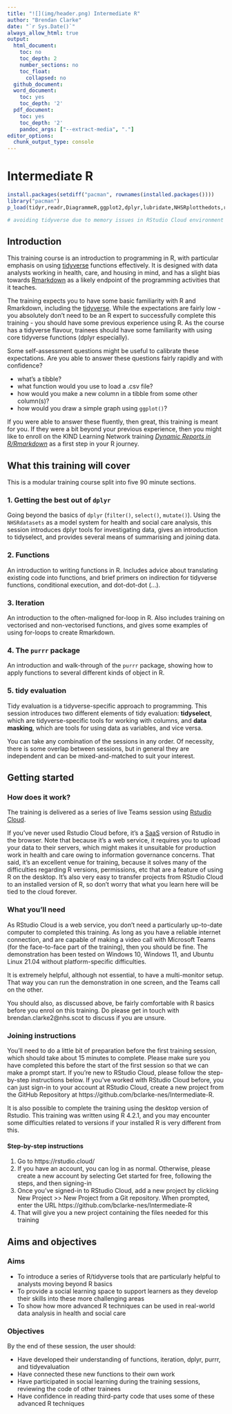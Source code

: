 ---
title: "![](img/header.png) Intermediate R"
author: "Brendan Clarke"
date: "`r Sys.Date()`"
always_allow_html: true
output:
  html_document:
    toc: no
    toc_depth: 2
    number_sections: no
    toc_float:
      collapsed: no
  github_document:
  word_document:
    toc: yes
    toc_depth: '2'
  pdf_document:
    toc: yes
    toc_depth: '2'
    pandoc_args: ["--extract-media", "."]
editor_options: 
  chunk_output_type: console
---
# Intermediate R {.tabset}

```{r pre-setup, message=FALSE, warning=FALSE, echo=F}
install.packages(setdiff("pacman", rownames(installed.packages())))
library("pacman")
p_load(tidyr,readr,DiagrammeR,ggplot2,dplyr,lubridate,NHSRplotthedots,readxl,stringr,NHSRdatasets, purrr)

# avoiding tidyverse due to memory issues in RStudio Cloud environment 
```

## Introduction
This training course is an introduction to programming in R, with particular emphasis on using [tidyverse](https://www.tidyverse.org/) functions effectively. It is designed with data analysts working in health, care, and housing in mind, and has a slight bias towards [Rmarkdown](https://rmarkdown.rstudio.com/) as a likely endpoint of the programming activities that it teaches.

The training expects you to have some basic familiarity with R and Rmarkdown, including the [tidyverse](https://www.tidyverse.org/). While the expectations are fairly low - you absolutely don't need to be an R expert to successfully complete this training - you should have some previous experience using R. As the course has a tidyverse flavour, trainees should have some familiarity with using core tidyverse functions (dplyr especially).

Some self-assessment questions might be useful to calibrate these expectations. Are you able to answer these questions fairly rapidly and with confidence?

- what's a tibble?
- what function would you use to load a .csv file?
- how would you make a new column in a tibble from some other column(s)?
- how would you draw a simple graph using `ggplot()`?

If you were able to answer these fluently, then great, this training is meant for you. If they were a bit beyond your previous experience, then you might like to enroll on the KIND Learning Network training [*Dynamic Reports in R/Rmarkdown*](https://learn.nes.nhs.scot/62249) as a first step in your R journey.

## What this training will cover

This is a modular training course split into five 90 minute sections. 

### 1. Getting the best out of `dplyr`
Going beyond the basics of `dplyr` (`filter()`, `select()`, `mutate()`). Using the `NHSRdatasets` as a model system for health and social care analysis, this session introduces dplyr tools for investigating data, gives an introduction to tidyselect, and provides several means of summarising and joining data.

### 2. Functions
An introduction to writing functions in R. Includes advice about translating existing code into functions, and brief primers on indirection for tidyverse functions, conditional execution, and dot-dot-dot (...).

### 3. Iteration
An introduction to the often-maligned for-loop in R. Also includes training on vectorised and non-vectorised functions, and gives some examples of using for-loops to create Rmarkdown.

### 4. The `purrr` package
An introduction and walk-through of the `purrr` package, showing how to apply functions to several different kinds of object in R.

### 5. tidy evaluation
Tidy evaluation is a tidyverse-specific approach to programming. This session introduces two different elements of tidy evaluation: **tidyselect**, which are tidyverse-specific tools for working with columns, and **data masking**, which are tools for using data as variables, and vice versa.

You can take any combination of the sessions in any order. Of necessity, there is some overlap between sessions, but in general they are independent and can be mixed-and-matched to suit your interest.

## Getting started
### How does it work?
The training is delivered as a series of live Teams session using [Rstudio Cloud](https://rstudio.cloud/). 

If you've never used Rstudio Cloud before, it's a [SaaS](https://en.wikipedia.org/wiki/Software_as_a_service) version of Rstudio in the browser. Note that because it’s a web service, it requires you to upload your data to their servers, which might makes it unsuitable for production work in health and care owing to information governance concerns. That said, it’s an excellent venue for training, because it solves many of the difficulties regarding R versions, permissions, etc that are a feature of using R on the desktop. It's also very easy to transfer projects from RStudio Cloud to an installed version of R, so don’t worry that what you learn here will be tied to the cloud forever.

### What you’ll need
As RStudio Cloud is a web service, you don’t need a particularly up-to-date computer to completed this training. As long as you have a reliable internet connection, and are capable of making a video call with Microsoft Teams (for the face-to-face part of the training), then you should be fine. The demonstration has been tested on Windows 10, Windows 11, and Ubuntu Linux 21.04 without platform-specific difficulties.

It is extremely helpful, although not essential, to have a multi-monitor setup. That way you can run the demonstration in one screen, and the Teams call on the other.

You should also, as discussed above, be fairly comfortable with R basics before you enrol on this training. Do please get in touch with brendan.clarke2@nhs.scot to discuss if you are unsure.

### Joining instructions

You’ll need to do a little bit of preparation before the first training session, which should take about 15 minutes to complete. Please make sure you have completed this before the start of the first session so that we can make a prompt start. If you’re new to RStudio Cloud, please follow the step-by-step instructions below. If you’ve worked with RStudio Cloud before, you can just sign-in to your account at RStudio Cloud, create a new project from the GitHub Repository at https://github.com/bclarke-nes/Intermediate-R.

It is also possible to complete the training using the desktop version of Rstudio. This training was written using R 4.2.1, and you may encounter some difficulties related to versions if your installed R is very different from this.

#### Step-by-step instructions

1. Go to https://rstudio.cloud/
2. If you have an account, you can log in as normal. Otherwise, please create a new account by selecting Get started for free, following the steps, and then signing-in
3. Once you’ve signed-in to RStudio Cloud, add a new project by clicking New Project >> New Project from a Git repository. When prompted, enter the URL https://github.com/bclarke-nes/Intermediate-R
4. That will give you a new project containing the files needed for this training

## Aims and objectives

### Aims
+ To introduce a series of R/tidyverse tools that are particularly helpful to analysts moving beyond R basics
+ To provide a social learning space to support learners as they develop their skills into these more challenging areas
+ To show how more advanced R techniques can be used in real-world data analysis in health and social care

### Objectives
By the end of these session, the user should:

+ Have developed their understanding of functions, iteration, dplyr, purrr, and tidyevaluation
+ Have connected these new functions to their own work
+ Have participated in social learning during the training sessions, reviewing the code of other trainees
+ Have confidence in reading third-party code that uses some of these advanced R techniques


